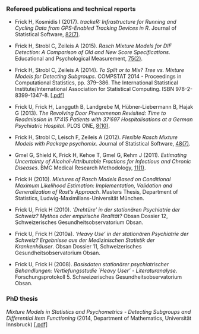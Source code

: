 
### Refereed publications and technical reports

- Frick H, Kosmidis I (2017). _trackeR: Infrastructure for Running and Cycling Data from GPS-Enabled Tracking Devices in R_. Journal of Statistical Software, [82(7)](https://www.jstatsoft.org/article/view/v082i07).

- Frick H, Strobl C, Zeileis A (2015). _Rasch Mixture Models for DIF Detection: A Comparison of Old and New Score Specifications_. Educational and Psychological Measurement, [75(2)](http://epm.sagepub.com/content/75/2/208).

- Frick H, Strobl C, Zeileis A (2014). _To Split or to Mix? Tree vs. Mixture Models for Detecting Subgroups_. COMPSTAT 2014 - Proceedings in Computational Statistics, pp. 379--386. The International Statistical Institute/International Association for Statistical Computing. ISBN 978-2-8399-1347-8. [[.pdf]](papers/Frick+Strobl+Zeileis-2014.pdf)

- Frick U, Frick H, Langguth B, Landgrebe M, H&uuml;bner-Liebermann B, Hajak G (2013). _The Revolving Door Phenomenon Revisited: Time to Readmission in 17'415 Patients with 37'697 Hospitalisations at a German Psychiatric Hospital_. PLOS ONE, [8(10)](http://www.plosone.org/article/info%3Adoi%2F10.1371%2Fjournal.pone.0075612).

- Frick H, Strobl C, Leisch F, Zeileis A (2012). _Flexible Rasch Mixture Models with Package psychomix_. Journal of Statistical Software, [48(7)](http://www.jstatsoft.org/v48/i07/).

- Gmel G, Shield K, Frick H, Kehoe T, Gmel G, Rehm J (2011). _Estimating Uncertainty of Alcohol-Attributable Fractions for Infectious and Chronic Diseases_. BMC Medical Research Methodology, [11(1)](https://www.biomedcentral.com/1471-2288/11/48).

- Frick H (2010). _Mixtures of Rasch Models Based on Conditional Maximum Likelihood Estimation: Implementation, Validation and Generalization of Rost's Approach_. Masters Thesis, Department of Statistics, Ludwig-Maximilians-Universit&auml;t M&uuml;nchen.

- Frick U, Frick H (2010). _'Dreht&uuml;re' in der station&auml;ren Psychiatrie der Schweiz? Mythos oder empirische Realit&auml;t?_ Obsan Dossier 12, Schweizerisches Gesundheitsobservatorium Obsan.

- Frick U, Frick H (2010a). _'Heavy Use' in der station&auml;ren Psychiatrie der Schweiz? Ergebnisse aus der Medizinischen Statistik der Krankenh&auml;user_. Obsan Dossier 11, Schweizerisches Gesundheitsobservatorium Obsan.

- Frick U, Frick H (2008). _Basisdaten station&auml;rer psychiatrischer Behandlungen: Vertiefungsstudie `Heavy User' - Literaturanalyse_. Forschungsprotokoll 5. Schweizerisches Gesundheitsobservatorium Obsan.


### PhD thesis

_Mixture Models in Statistics and Psychometrics - Detecting Subgroups and Differential Item Functioning_ (2014, Department of Mathematics,     Universit&auml;t Innsbruck) [[.pdf]](papers/Frick_thesis.pdf)

